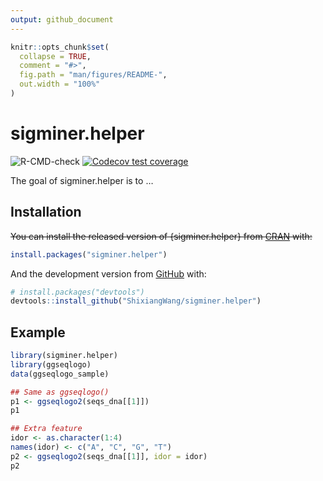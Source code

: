 ```yaml
---
output: github_document
---
```


<!-- README.md is generated from README.Rmd. Please edit that file -->

```r
knitr::opts_chunk$set(
  collapse = TRUE,
  comment = "#>",
  fig.path = "man/figures/README-",
  out.width = "100%"
)
```

# sigminer.helper

<!-- badges: start -->
![R-CMD-check](https://github.com/ShixiangWang/sigminer.helper/workflows/R-CMD-check/badge.svg)
[![Codecov test coverage](https://codecov.io/gh/ShixiangWang/sigminer.helper/branch/master/graph/badge.svg)](https://codecov.io/gh/ShixiangWang/sigminer.helper?branch=master)
<!-- badges: end -->

The goal of sigminer.helper is to ...

## Installation

~~You can install the released version of {sigminer.helper} from [CRAN](https://CRAN.R-project.org) with:~~

``` r
install.packages("sigminer.helper")
```

And the development version from [GitHub](https://github.com/) with:

``` r
# install.packages("devtools")
devtools::install_github("ShixiangWang/sigminer.helper")
```

## Example

```r
library(sigminer.helper)
library(ggseqlogo)
data(ggseqlogo_sample)

## Same as ggseqlogo()
p1 <- ggseqlogo2(seqs_dna[[1]])
p1

## Extra feature
idor <- as.character(1:4)
names(idor) <- c("A", "C", "G", "T")
p2 <- ggseqlogo2(seqs_dna[[1]], idor = idor)
p2
```

